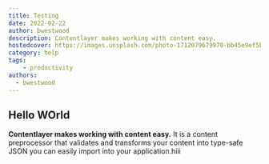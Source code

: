 ```yaml
---
title: Testing
date: 2022-02-22
author: bwestwood
description: Contentlayer makes working with content easy.
hostedcover: https://images.unsplash.com/photo-1712079679970-bb45e9ef5b2a?q=80&w=2054&auto=format&fit=crop&ixlib=rb-4.0.3&ixid=M3wxMjA3fDB8MHxwaG90by1wYWdlfHx8fGVufDB8fHx8fA%3D%3D
category: help
tags:
    - productivity
authors:
  - bwestwood
---
```



## Hello WOrld
**Contentlayer makes working with content easy.** It is a content preprocessor that validates and transforms your content into type-safe JSON you can easily import into your application.hiii


